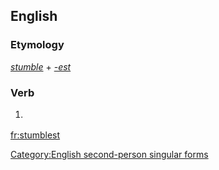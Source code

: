 ==English==

===Etymology===
''[[stumble]]'' + ''[[-est]]''

===Verb===
{{infl|en|verb form}}

# {{archaic}} {{form of|Second-person singular simple present form|stumble}}

[[Category:English second-person singular forms]]

[[fr:stumblest]]
